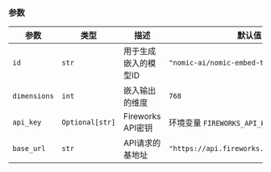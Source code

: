 ### 参数

| 参数 | 类型 | 描述 | 默认值 |
|-----------|------|-------------|---------|
| `id` | `str` | 用于生成嵌入的模型ID | `"nomic-ai/nomic-embed-text-v1.5"` |
| `dimensions` | `int` | 嵌入输出的维度 | `768` |
| `api_key` | `Optional[str]` | Fireworks API密钥 | 环境变量 `FIREWORKS_API_KEY` |
| `base_url` | `str` | API请求的基地址 | `"https://api.fireworks.ai/inference/v1"` |